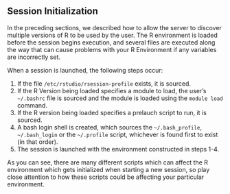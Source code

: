## Session Initialization

In the preceding sections, we described how to allow the server to discover multiple versions of R to be used by the user. The R environment is loaded before the session begins execution, and several files are executed along the way that can cause problems with your R Environment if any variables are incorrectly set.

When a session is launched, the following steps occur:

1. If the file `/etc/rstudio/rsession-profile` exists, it is sourced.
2. If the R Version being loaded specifies a module to load, the user's `~/.bashrc` file is sourced and the module is loaded using the `module load` command.
3. If the R version being loaded specifies a prelauch script to run, it is sourced.
4. A bash login shell is created, which sources the `~/.bash_profile`, `~/.bash_login` or the `~/.profile` script, whichever is found first to exist (in that order).
5. The session is launched with the environment constructed in steps 1-4.

As you can see, there are many different scripts which can affect the R environment which gets initialized when starting a new session, so play close attention to how these scripts could be affecting your particular environment.

